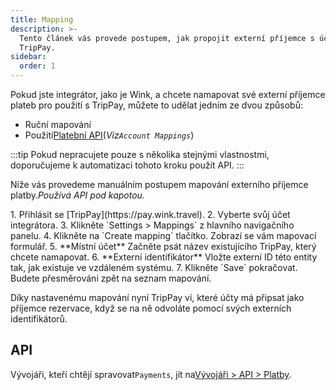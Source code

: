 ```yaml
---
title: Mapping
description: >-
  Tento článek vás provede postupem, jak propojit externí příjemce s účty
  TripPay.
sidebar:
  order: 1
---
```


Pokud jste integrátor, jako je Wink, a chcete namapovat své externí příjemce plateb pro použití s ​​TripPay, můžete to udělat jedním ze dvou způsobů:

* Ruční mapování
* Použití[Platební API](/developers/apis/#payment-api)(*Viz`Account Mappings`*)

:::tip
Pokud nepracujete pouze s několika stejnými vlastnostmi, doporučujeme k automatizaci tohoto kroku použít API. :::

Níže vás provedeme manuálním postupem mapování externího příjemce platby.*Používá API pod kapotou.*

<Steps>
  1. Přihlásit se [TripPay](https://pay.wink.travel).
  2. Vyberte svůj účet integrátora.
  3. Klikněte `Settings > Mappings` z hlavního navigačního panelu.
  4. Klikněte na `Create mapping` tlačítko. Zobrazí se vám mapovací formulář.
  5. **Místní účet** Začněte psát název existujícího TripPay, který chcete namapovat.
  6. **Externí identifikátor** Vložte externí ID této entity tak, jak existuje ve vzdáleném systému.
  7. Klikněte `Save` pokračovat. Budete přesměrováni zpět na seznam mapování.
</Steps>


Díky nastavenému mapování nyní TripPay ví, které účty má připsat jako příjemce rezervace, když se na ně odvoláte pomocí svých externích identifikátorů.

## API

Vývojáři, kteří chtějí spravovat`Payments`, jít na[Vývojáři > API > Platby](/developers/apis/#payment-api).

